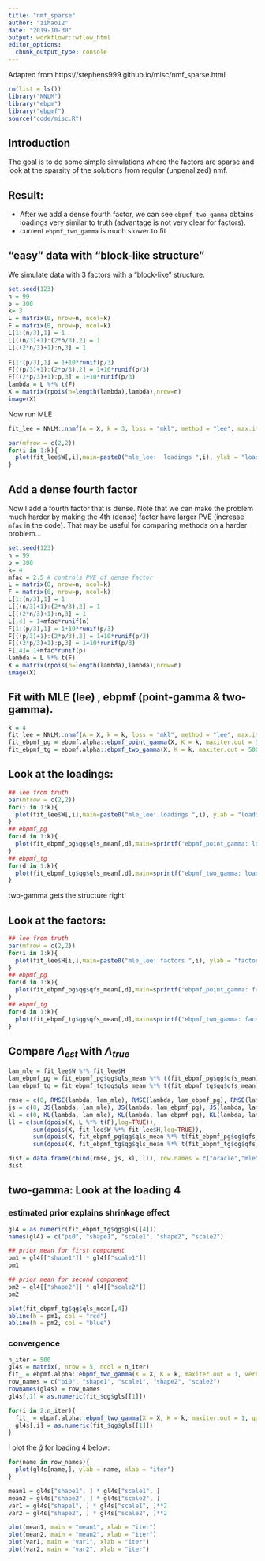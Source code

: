 ```yaml
---
title: "nmf_sparse"
author: "zihao12"
date: "2019-10-30"
output: workflowr::wflow_html
editor_options:
  chunk_output_type: console
---
```


Adapted from https://stephens999.github.io/misc/nmf_sparse.html



```r
rm(list = ls())
library("NNLM")
library("ebpm")
library("ebpmf")
source("code/misc.R")
```

## Introduction
The goal is to do some simple simulations where the factors are sparse
and look at the sparsity of the solutions from regular (unpenalized) nmf.

## Result:
* After we add a dense fourth factor, we can see `ebpmf_two_gamma` obtains loadings very similar to truth (advantage is not very clear for factors). \
* current `ebpmf_two_gamma` is much slower to fit

## "easy" data with "block-like structure" 
We simulate data with 3 factors with a "block-like" structure.
```r
set.seed(123)
n = 99
p = 300
k= 3
L = matrix(0, nrow=n, ncol=k)
F = matrix(0, nrow=p, ncol=k)
L[1:(n/3),1] = 1
L[((n/3)+1):(2*n/3),2] = 1
L[((2*n/3)+1):n,3] = 1
  
F[1:(p/3),1] = 1+10*runif(p/3)
F[((p/3)+1):(2*p/3),2] = 1+10*runif(p/3)
F[((2*p/3)+1):p,3] = 1+10*runif(p/3)
lambda = L %*% t(F)
X = matrix(rpois(n=length(lambda),lambda),nrow=n)
image(X)
```

Now run MLE
```r
fit_lee = NNLM::nnmf(A = X, k = 3, loss = "mkl", method = "lee", max.iter = 10000)

par(mfrow = c(2,2))
for(i in 1:k){
  plot(fit_lee$W[,i],main=paste0("mle_lee:  loadings ",i), ylab = "loading")
}
```




## Add a dense fourth factor
Now I add a fourth factor that is dense.
Note that we can make the problem much harder
by making the 4th (dense) factor have larger PVE (increase `mfac` in the code).
That may be useful for comparing methods on a harder problem...
```r
set.seed(123)
n = 99
p = 300
k= 4
mfac = 2.5 # controls PVE of dense factor
L = matrix(0, nrow=n, ncol=k)
F = matrix(0, nrow=p, ncol=k)
L[1:(n/3),1] = 1
L[((n/3)+1):(2*n/3),2] = 1
L[((2*n/3)+1):n,3] = 1
L[,4] = 1+mfac*runif(n)
F[1:(p/3),1] = 1+10*runif(p/3)
F[((p/3)+1):(2*p/3),2] = 1+10*runif(p/3)
F[((2*p/3)+1):p,3] = 1+10*runif(p/3)
F[,4]= 1+mfac*runif(p)
lambda = L %*% t(F)
X = matrix(rpois(n=length(lambda),lambda),nrow=n)
image(X)
```



## Fit with  MLE (lee) , ebpmf (point-gamma & two-gamma). 
```r
k = 4
fit_lee = NNLM::nnmf(A = X, k = k, loss = "mkl", method = "lee", max.iter = 10000, verbose = FALSE)
fit_ebpmf_pg = ebpmf.alpha::ebpmf_point_gamma(X, K = k, maxiter.out = 500, verbose = FALSE)
fit_ebpmf_tg = ebpmf.alpha::ebpmf_two_gamma(X, K = k, maxiter.out = 500, verbose = FALSE)


```


## Look at the loadings:
```r
## lee from truth
par(mfrow = c(2,2))
for(i in 1:k){
  plot(fit_lee$W[,i],main=paste0("mle_lee: loadings ",i), ylab = "loading")
}
## ebpmf_pg 
for(d in 1:k){
  plot(fit_ebpmf_pg$qg$qls_mean[,d],main=sprintf("ebpmf_point_gamma: loadings %d", d), ylab = "loading")
}
## ebpmf_tg 
for(d in 1:k){
  plot(fit_ebpmf_tg$qg$qls_mean[,d],main=sprintf("ebpmf_two_gamma: loadings %d", d), ylab = "loading")
}
```
two-gamma gets the structure right!

## Look at the factors:
```r
## lee from truth
par(mfrow = c(2,2))
for(i in 1:k){
  plot(fit_lee$H[i,],main=paste0("mle_lee: factors ",i), ylab = "factor")
}
## ebpmf_pg 
for(d in 1:k){
  plot(fit_ebpmf_pg$qg$qfs_mean[,d],main=sprintf("ebpmf_point_gamma: factors %d", d), ylab = "factor")
}
## ebpmf_tg 
for(d in 1:k){
  plot(fit_ebpmf_tg$qg$qfs_mean[,d],main=sprintf("ebpmf_two_gamma: factors %d", d), ylab = "factor")
}
```

## Compare $\Lambda_{est}$ with $\Lambda_{true}$
```r
lam_mle = fit_lee$W %*% fit_lee$H
lam_ebpmf_pg = fit_ebpmf_pg$qg$qls_mean %*% t(fit_ebpmf_pg$qg$qfs_mean)
lam_ebpmf_tg = fit_ebpmf_tg$qg$qls_mean %*% t(fit_ebpmf_tg$qg$qfs_mean)

rmse = c(0, RMSE(lambda, lam_mle), RMSE(lambda, lam_ebpmf_pg), RMSE(lambda, lam_ebpmf_tg))
js = c(0, JS(lambda, lam_mle), JS(lambda, lam_ebpmf_pg), JS(lambda, lam_ebpmf_tg))
kl = c(0, KL(lambda, lam_mle), KL(lambda, lam_ebpmf_pg), KL(lambda, lam_ebpmf_tg))
ll = c(sum(dpois(X, L %*% t(F),log=TRUE)),
       sum(dpois(X, fit_lee$W %*% fit_lee$H,log=TRUE)),
       sum(dpois(X, fit_ebpmf_pg$qg$qls_mean %*% t(fit_ebpmf_pg$qg$qfs_mean),log=TRUE)),
       sum(dpois(X, fit_ebpmf_tg$qg$qls_mean %*% t(fit_ebpmf_tg$qg$qfs_mean),log=TRUE)))

dist = data.frame(cbind(rmse, js, kl, ll), row.names = c("oracle","mle", "point-gamma", "two-gamma"))
dist
```

<!-- 
```r
lf_true = poisson2multinom(F = F, L = L)
lf_mle = poisson2multinom(F = t(fit_lee$H), L = fit_lee$W)
lf_pg = poisson2multinom(F = fit_ebpmf_pg$qg$qfs_mean, L = fit_ebpmf_pg$qg$qls_mean)
lf_tg = poisson2multinom(F = fit_ebpmf_tg$qg$qfs_mean, L = fit_ebpmf_tg$qg$qls_mean)


plot(lf_true$F[,1])
plot(lf_tg$F[,3])
plot(lf_pg$F[,3])
plot(lf_mle$F[,4])

plot(lf_true$L[,2])
plot(lf_mle$L[,1])
plot(lf_pg$L[,4])
plot(lf_tg$L[,4])
```
-->


## two-gamma: Look at the loading 4 

### estimated prior explains shrinkage effect
```r
gl4 = as.numeric(fit_ebpmf_tg$qg$gls[[4]])
names(gl4) = c("pi0", "shape1", "scale1", "shape2", "scale2")

## prior mean for first component
pm1 = gl4[["shape1"]] * gl4[["scale1"]]
pm1

## prior mean for second component
pm2 = gl4[["shape2"]] * gl4[["scale2"]]
pm2

plot(fit_ebpmf_tg$qg$qls_mean[,4])
abline(h = pm1, col = "red")
abline(h = pm2, col = "blue")
```


### convergence
```r
n_iter = 500
gl4s = matrix(, nrow = 5, ncol = n_iter)
fit_ = ebpmf.alpha::ebpmf_two_gamma(X = X, K = k, maxiter.out = 1, verbose = FALSE)
row_names = c("pi0", "shape1", "scale1", "shape2", "scale2")
rownames(gl4s) = row_names
gl4s[,1] = as.numeric(fit_$qg$gls[[1]])

for(i in 2:n_iter){
  fit_ = ebpmf.alpha::ebpmf_two_gamma(X = X, K = k, maxiter.out = 1, qg = fit_$qg,verbose = FALSE)
  gl4s[,i] = as.numeric(fit_$qg$gls[[1]])
}
```

I plot the $\hat{g}$ for loading 4 below:
```r
for(name in row_names){
  plot(gl4s[name,], ylab = name, xlab = "iter")
}

mean1 = gl4s["shape1", ] * gl4s["scale1", ]
mean2 = gl4s["shape2", ] * gl4s["scale2", ]
var1 = gl4s["shape1", ] * gl4s["scale1", ]**2
var2 = gl4s["shape2", ] * gl4s["scale2", ]**2

plot(mean1, main = "mean1", xlab = "iter")
plot(mean2, main = "mean2", xlab = "iter")
plot(var1, main = "var1", xlab = "iter")
plot(var2, main = "var2", xlab = "iter")
```
















